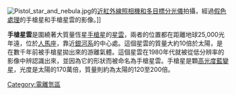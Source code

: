 [[File:Pistol_star_and_nebula.jpg|thumb]]的[[近紅外線照相機和多目標分光儀|近紅外線照相機和多目標分光儀]]拍攝，經過[[假色處理|假色處理]]的手槍星和手槍星雲的影像。]]

'''手槍星雲'''是圍繞著大質量恆星[[手槍星|手槍星]]的[[星雲|星雲]]，兩者的位置都在距離地球25,000光年遠，位於[[人馬座|人馬座]]，靠近[[銀河系|銀河系]]的中心處。這個星雲的質量大約10倍於太陽，是在數千年前被手槍星拋出來的游離氣體。這個星雲在1980年代就被從低分辨率的影像中辨認識出來，並因為它的形狀而被命名為手槍星雲。手槍星是顆[[高光度藍變星|高光度藍變星]]，光度是太陽的170萬倍，質量則約為太陽的120至200倍。


[[Category:電離氫區|Category:電離氫區]]

{{天文小作品}}